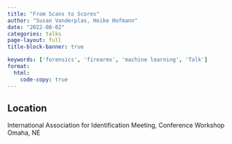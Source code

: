```yaml
---
title: "From Scans to Scores"
author: "Susan Vanderplas, Heike Hofmann"
date: "2022-08-02"
categories: talks
page-layout: full
title-block-banner: true

keywords: ['forensics', 'firearms', 'machine learning', 'Talk']
format:
  html:
    code-copy: true
---
```

 

## Location

International Association for Identification Meeting, Conference Workshop
Omaha, NE
